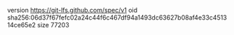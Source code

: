 version https://git-lfs.github.com/spec/v1
oid sha256:06d37f67fefc02a24c44f6c467df94a1493dc63627b08af4e33c451314ce65e2
size 77203
